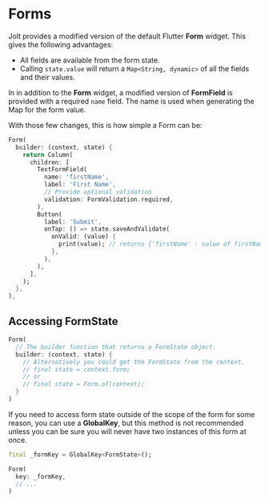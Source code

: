 # Forms

Jolt provides a modified version of the default Flutter **Form** widget. This gives the following advantages:

- All fields are available from the form state.
- Calling `state.value` will return a `Map<String, dynamic>` of all the fields and their values.

In in addition to the **Form** widget, a modified version of **FormField** is provided with a required `name` field. The name is used when generating the Map for the form value.

With those few changes, this is how simple a Form can be:

```dart filename="A form in Jolt"
Form(
  builder: (context, state) {
    return Column(
      children: [
        TextFormField(
          name: 'firstName',
          label: 'First Name',
          // Provide optional validation
          validation: FormValidation.required,
        ),
        Button(
          label: 'Submit',
          onTap: () => state.saveAndValidate(
            onValid: (value) {
              print(value); // returns {'firstName' : value of firstName field}
            },
          ),
        ),
      ],
    );
  },
),
```

## Accessing FormState

``` dart filename="Accessing FormState" /state/
Form(
  // The builder function that returns a FormState object.
  builder: (context, state) {
    // Alternatively you could get the FormState from the context.
    // final state = context.form;
    // or 
    // final state = Form.of(context);
  }
)
```

If you need to access form state outside of the scope of the form for some reason, you can use a **GlobalKey**, but this method is not recommended unless you can be sure you will never have two instances of this form at once.

``` dart filename="Using a GlobalKey"
final _formKey = GlobalKey<FormState>();

Form(
  key: _formKey,
  // ...
)
```